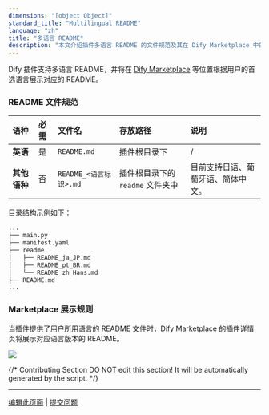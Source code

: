 ```yaml
---
dimensions: "[object Object]"
standard_title: "Multilingual README"
language: "zh"
title: "多语言 README"
description: "本文介绍插件多语言 README 的文件规范及其在 Dify Marketplace 中的展示规则。"
---
```


Dify 插件支持多语言 README，并将在 [Dify Marketplace](https://marketplace.dify.ai) 等位置根据用户的首选语言展示对应的 README。

### README 文件规范

| 语种       | 必需 | 文件名                | 存放路径                  | 说明                |
| :------- | :-- | :----------------- | :-------------------- | :---------------- |
| **英语**   | 是  | `README.md`        | 插件根目录下                | /                 |
| **其他语种** | 否  | `README_<语言标识>.md` | 插件根目录下的 `readme` 文件夹中 | 目前支持日语、葡萄牙语、简体中文。 |

目录结构示例如下：

```bash
...
├── main.py
├── manifest.yaml
├── readme
│   ├── README_ja_JP.md
│   ├── README_pt_BR.md
│   └── README_zh_Hans.md
├── README.md
...
```

### Marketplace 展示规则

当插件提供了用户所用语言的 README 文件时，Dify Marketplace 的插件详情页将展示对应语言版本的 README。

![](/images/plugin_details_page_zh.jpg)

{/*
Contributing Section
DO NOT edit this section!
It will be automatically generated by the script.
*/}

---

[编辑此页面](https://github.com/langgenius/dify-docs/edit/main/plugin-dev-zh/0411-multilingual-readme.mdx) | [提交问题](https://github.com/langgenius/dify-docs/issues/new?template=docs.yml)

